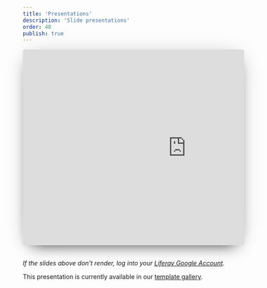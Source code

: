 ```yaml
---
title: 'Presentations'
description: 'Slide presentations'
order: 40
publish: true
---
```



<div style=" height: 446px; margin-bottom: 2rem; overflow: hidden; margin-left: 0px; max-width: 816px; width: 100%; box-shadow: 0 0.2rem 3rem -1rem rgba(0, 0, 0, 0.3), 0 1rem 2rem -1.25rem rgba(0, 0, 0, 0.8); border-radius: 4px;">
    <iframe src="https://docs.google.com/a/liferay.com/presentation/d/e/2PACX-1vR0sUMw4tjfkGALrRAKOpGMIYHrryjr4ceHPRv5oepbXOi9vkw2WYEn5elhASiXbxI9ltfBSrG0Jjp9/embed?start=false&amp;loop=false&amp;delayms=3000"
        frameborder="0" width="742" height="447" allowfullscreen={true} mozallowfullscreen={true} webkitallowfullscreen={true}></iframe>
</div>

_If the slides above don't render, log into your [Liferay Google Account](https://docs.google.com/presentation/u/0/?ftv=1&tgif=d)._

This presentation is currently available in our [template gallery](https://docs.google.com/presentation/u/0/?ftv=1&tgif=d).

